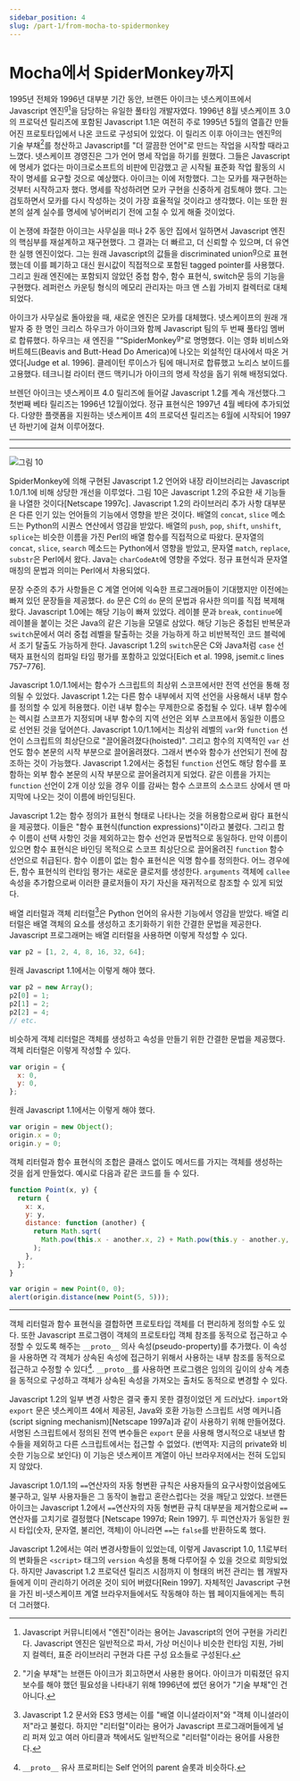 ```yaml
---
sidebar_position: 4
slug: /part-1/from-mocha-to-spidermonkey
---
```


# Mocha에서 SpiderMonkey까지

1995년 전체와 1996년 대부분 기간 동안, 브랜든 아이크는 넷스케이프에서 Javascript 엔진<sup>g</sup>[^25]을 담당하는 유일한 풀타임 개발자였다. 1996년 8월 넷스케이프 3.0의 프로덕션 릴리즈에 포함된 Javascript 1.1은 여전히 주로 1995년 5월의 열흘간 만들어진 프로토타입에서 나온 코드로 구성되어 있었다. 이 릴리즈 이후 아이크는 엔진<sup>g</sup>의 기술 부채[^26]를 청산하고 Javascript를 "더 깔끔한 언어"로 만드는 작업을 시작할 때라고 느꼈다. 넷스케이프 경영진은 그가 언어 명세 작업을 하기를 원했다. 그들은 Javascript에 명세가 없다는 마이크로소프트의 비판에 민감했고 곧 시작될 표준화 작업 활동의 시작이 명세를 요구할 것으로 예상했다. 아이크는 이에 저항했다. 그는 모카를 재구현하는 것부터 시작하고자 했다. 명세를 작성하려면 모카 구현을 신중하게 검토해야 했다. 그는 검토하면서 모카를 다시 작성하는 것이 가장 효율적일 것이라고 생각했다. 이는 또한 원본의 설계 실수를 명세에 넣어버리기 전에 고칠 수 있게 해줄 것이었다.

이 논쟁에 좌절한 아이크는 사무실을 떠나 2주 동안 집에서 일하면서 Javascript 엔진의 핵심부를 재설계하고 재구현했다. 그 결과는 더 빠르고, 더 신뢰할 수 있으며, 더 유연한 실행 엔진이었다. 그는 원래 Javascript의 값들을 discriminated union<sup>g</sup>으로 표현했는데 이를 폐기하고 대신 원시값이 직접적으로 포함된 tagged pointer를 사용했다. 그리고 원래 엔진에는 포함되지 않았던 중첩 함수, 함수 표현식, switch문 등의 기능을 구현했다. 레퍼런스 카운팅 형식의 메모리 관리자는 마크 앤 스윕 가비지 컬렉터로 대체되었다.

아이크가 사무실로 돌아왔을 때, 새로운 엔진은 모카를 대체했다. 넷스케이프의 원래 개발자 중 한 명인 크리스 하우크가 아이크와 함께 Javascript 팀의 두 번째 풀타임 멤버로 합류했다. 하우크는 새 엔진을 "“SpiderMonkey<sup>g</sup>"로 명명했다. 이는 영화 비비스와 버트헤드(Beavis and Butt-Head Do America)에 나오는 외설적인 대사에서 따온 거였다[Judge et al. 1996]. 클레이턴 루이스가 팀에 매니저로 합류했고 노리스 보이드를 고용했다. 테크니컬 라이터 랜드 맥키니가 아이크의 명세 작성을 돕기 위해 배정되었다.

브렌던 아이크는 넷스케이프 4.0 릴리즈에 들어갈 Javascript 1.2를 계속 개선했다.그 첫번째 베타 릴리즈는 1996년 12월이었다. 정규 표현식은 1997년 4월 베타에 추가되었다. 다양한 플랫폼을 지원하는 넷스케이프 4의 프로덕션 릴리즈는 6월에 시작되어 1997년 하반기에 걸쳐 이루어졌다.

---

[^25]: Javascript 커뮤니티에서 "엔진"이라는 용어는 Javascript의 언어 구현을 가리킨다. Javascript 엔진은 일반적으로 파서, 가상 머신이나 비슷한 런타임 지원, 가비지 컬렉터, 표준 라이브러리 구현과 다른 구성 요소들로 구성된다.
[^26]: "기술 부채"는 브랜든 아이크가 회고하면서 사용한 용어다. 아이크가 미뤄졌던 유지보수를 해야 했던 필요성을 나타내기 위해 1996년에 썼던 용어가 "기술 부채"인 건 아니다.
[^27]: SpiderMonkey는 이후의 넷스케이프와 모질라 브라우저에 있는 Javascript 하위 체제를 나타내는 이름이 되었다. 2020년에도 모질라는 그 이름을 쓴다. 실제의 구현 기술은 몇 번 바뀌었는데도 말이다.

---

![그림 10](./pictures/figure10.png)

SpiderMonkey에 의해 구현된 Javascript 1.2 언어와 내장 라이브러리는 Javascript 1.0/1.1에 비해 상당한 개선을 이루었다. 그림 10은 Javascript 1.2의 주요한 새 기능들을 나열한 것이다[Netscape 1997c]. Javascript 1.2의 라이브러리 추가 사항 대부분은 다른 인기 있는 언어들의 기능에서 영향을 받은 것이다. 배열의 `concat`, `slice` 메소드는 Python의 시퀀스 연산에서 영감을 받았다. 배열의 `push`, `pop`, `shift`, `unshift`, `splice`는 비슷한 이름을 가진 Perl의 배열 함수를 직접적으로 따왔다. 문자열의 `concat`, `slice`, `search` 메소드는 Python에서 영향을 받았고, 문자열 `match`, `replace`, `substr`은 Perl에서 왔다. Java는 `charCodeAt`에 영향을 주었다. 정규 표현식과 문자열 매칭의 문법과 의미는 Perl에서 차용되었다.

문장 수준의 추가 사항들은 C 계열 언어에 익숙한 프로그래머들이 기대했지만 이전에는 빠져 있던 문장들을 제공했다. `do` 문은 C의 `do` 문의 문법과 유사한 의미를 직접 복제해왔다. Javascript 1.0에는 해당 기능이 빠져 있었다. 레이블 문과 `break`, `continue`에 레이블을 붙이는 것은 Java의 같은 기능을 모델로 삼았다. 해당 기능은 중첩된 반복문과 `switch`문에서 여러 중첩 레벨을 탈출하는 것을 가능하게 하고 비반복적인 코드 블럭에서 조기 탈출도 가능하게 한다. Javascript 1.2의 `switch`문은 C와 Java처럼 `case` 선택자 표현식의 컴파일 타임 평가를 포함하고 있었다[Eich et al. 1998, jsemit.c lines 757–776].

Javascript 1.0/1.1에서는 함수가 스크립트의 최상위 스코프에서만 전역 선언을 통해 정의될 수 있었다. Javascript 1.2는 다른 함수 내부에서 지역 선언을 사용해서 내부 함수를 정의할 수 있게 허용했다. 이런 내부 함수는 무제한으로 중첩될 수 있다. 내부 함수에는 렉시컬 스코프가 지정되며 내부 함수의 지역 선언은 외부 스코프에서 동일한 이름으로 선언된 것을 덮어쓴다. Javascript 1.0/1.1에서는 최상위 레벨의 `var`와 `function` 선언이 스크립트의 최상단으로 "끌어올려졌다(hoisted)". 그리고 함수의 지역적인 `var` 선언도 함수 본문의 시작 부분으로 끌어올려졌다. 그래서 변수와 함수가 선언되기 전에 참조하는 것이 가능했다. Javascript 1.2에서는 중첩된 `function` 선언도 해당 함수를 포함하는 외부 함수 본문의 시작 부분으로 끌어올려지게 되었다. 같은 이름을 가지는 `function` 선언이 2개 이상 있을 경우 이를 감싸는 함수 스코프의 소스코드 상에서 맨 마지막에 나오는 것이 이름에 바인딩된다.

Javascript 1.2는 함수 정의가 표현식 형태로 나타나는 것을 허용함으로써 람다 표현식을 제공했다. 이들은 "함수 표현식(function expressions)"이라고 불렸다. 그리고 함수 이름이 선택 사항인 것을 제외하고는 함수 선언과 문법적으로 동일하다. 만약 이름이 있으면 함수 표현식은 바인딩 목적으로 스코프 최상단으로 끌어올려진 `function` 함수 선언으로 취급된다. 함수 이름이 없는 함수 표현식은 익명 함수를 정의한다. 어느 경우에든, 함수 표현식의 런타임 평가는 새로운 클로저를 생성한다. `arguments` 객체에 `callee` 속성을 추가함으로써 이러한 클로저들이 자기 자신을 재귀적으로 참조할 수 있게 되었다.

배열 리터럴과 객체 리터럴[^28]은 Python 언어의 유사한 기능에서 영감을 받았다. 배열 리터럴은 배열 객체의 요소를 생성하고 초기화하기 위한 간결한 문법을 제공한다. Javascript 프로그래머는 배열 리터럴을 사용하면 이렇게 작성할 수 있다.

```js
var p2 = [1, 2, 4, 8, 16, 32, 64];
```

원래 Javascript 1.1에서는 이렇게 해야 했다.

```js
var p2 = new Array();
p2[0] = 1;
p2[1] = 2;
p2[2] = 4;
// etc.
```

비슷하게 객체 리터럴은 객체를 생성하고 속성을 만들기 위한 간결한 문법을 제공했다. 객체 리터럴은 이렇게 작성할 수 있다.

```js
var origin = {
  x: 0,
  y: 0,
};
```

원래 Javascript 1.1에서는 이렇게 해야 했다.

```js
var origin = new Object();
origin.x = 0;
origin.y = 0;
```

객체 리터럴과 함수 표현식의 조합은 클래스 없이도 메서드를 가지는 객체를 생성하는 것을 쉽게 만들었다. 예시로 다음과 같은 코드를 들 수 있다.

```js
function Point(x, y) {
  return {
    x: x,
    y: y,
    distance: function (another) {
      return Math.sqrt(
        Math.pow(this.x - another.x, 2) + Math.pow(this.y - another.y, 2)
      );
    },
  };
}

var origin = new Point(0, 0);
alert(origin.distance(new Point(5, 5)));
```

[^28]: Javascript 1.2 문서와 ES3 명세는 이를 "배열 이니셜라이저"와 "객체 이니셜라이저"라고 불렀다. 하지만 "리터럴"이라는 용어가 Javascript 프로그래머들에게 널리 퍼져 있고 여러 아티클과 책에서도 일반적으로 "리터럴"이라는 용어를 사용한다.

---

객체 리터럴과 함수 표현식을 결합하면 프로토타입 객체를 더 편리하게 정의할 수도 있다. 또한 Javascript 프로그램이 객체의 프로토타입 객체 참조를 동적으로 접근하고 수정할 수 있도록 해주는 `__proto__` 의사 속성(pseudo-property)를 추가했다. 이 속성을 사용하면 각 객체가 상속된 속성에 접근하기 위해서 사용하는 내부 참조를 동적으로 접근하고 수정할 수 있다[^29]. `__proto__`를 사용하면 프로그램은 임의의 깊이의 상속 계층을 동적으로 구성하고 객체가 상속된 속성을 가져오는 출처도 동적으로 변경할 수 있다.

Javascript 1.2의 일부 변경 사항은 결국 좋지 못한 결정이었던 게 드러났다. `import`와 `export` 문은 넷스케이프 4에서 제공된, Java와 호환 가능한 스크립트 서명 메커니즘(script signing mechanism)[Netscape 1997a]과 같이 사용하기 위해 만들어졌다. 서명된 스크립트에서 정의된 전역 변수들은 `export` 문을 사용해 명시적으로 내보낸 함수들을 제외하고 다른 스크립트에서는 접근할 수 없었다. (번역자: 지금의 private와 비슷한 기능으로 보인다) 이 기능은 넷스케이프 계열이 아닌 브라우저에서는 전혀 도입되지 않았다.

Javascript 1.0/1.1의 `==`연산자의 자동 형변환 규칙은 사용자들의 요구사항이었음에도 불구하고, 일부 사용자들은 그 동작이 놀랍고 혼란스럽다는 것을 깨닫고 있었다. 브랜든 아이크는 Javascript 1.2에서 `==`연산자의 자동 형변환 규칙 대부분을 제거함으로써 `==` 연산자를 고치기로 결정했다 [Netscape 1997d; Rein 1997]. 두 피연산자가 동일한 원시 타입(숫자, 문자열, 불리언, 객체)이 아니라면 `==`는 `false`를 반환하도록 했다.

Javascript 1.2에서는 여러 변경사항들이 있었는데, 이렇게 Javascript 1.0, 1.1로부터의 변화들은 `<script>` 태그의 `version` 속성을 통해 다루어질 수 있을 것으로 희망되었다. 하지만 Javascript 1.2 프로덕션 릴리즈 시점까지 이 형태의 버전 관리는 웹 개발자들에게 이미 관리하기 어려운 것이 되어 버렸다[Rein 1997]. 자체적인 Javascript 구현을 가진 비-넷스케이프 계열 브라우저들에서도 작동해야 하는 웹 페이지들에게는 특히 더 그러했다.

[^29]: `__proto__` 유사 프로퍼티는 Self 언어의 parent 슬롯과 비슷하다.
